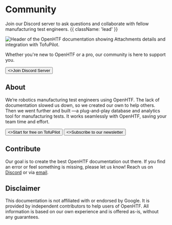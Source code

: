 
# Community

Join our Discord server to ask questions and collaborate with fellow manufacturing test engineers. {{ className: 'lead' }}

<Image
  src="/community.png"
  link="https://discord.gg/T4pak7pk"
  alt="Header of the OpenHTF documentation showing Attachments details and integration with TofuPilot."
/>

Whether you're new to OpenHTF or a pro, our community is here to support you.

<div className="not-prose mb-8 mt-6 flex gap-3">
  <Button href="https://discord.gg/T4pak7pk" variant="discord" arrow="right">
    <>Join Discord Server</>
  </Button>
</div>

## About

We’re robotics manufacturing test engineers using OpenHTF. The lack of documentation slowed us down, so we created our own to help others. Then we went further and built <TofuPilotLink utmMedium="community" />—a plug-and-play database and analytics tool for manufacturing tests. It works seamlessly with OpenHTF, saving your team time and effort.

<div className="not-prose mb-8 mt-6 flex gap-3">
  <Button href="https://tofupilot.com/auth/signup" arrow="right">
    <>Start for free on TofuPilot</>
  </Button>
  <Button href="https://mailchi.mp/02b97e5daf4c/openhtf" variant="outline">
    <>Subscribe to our newsletter</>
  </Button>
</div>

## Contribute

Our goal is to create the best OpenHTF documentation out there. If you find an error or feel something is missing, please let us know! Reach us on [Discord](https://discord.gg/T4pak7pk) or via [email](mailto:support@tofupilot.com).


## Disclaimer

This documentation is not affiliated with or endorsed by Google. It is provided by independent contributors to help users of OpenHTF. All information is based on our own experience and is offered as-is, without any guarantees.
